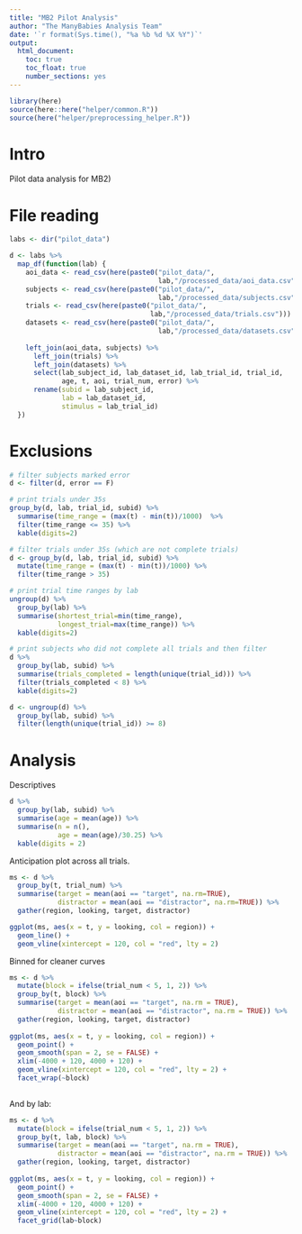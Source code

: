 ```yaml
---
title: "MB2 Pilot Analysis"
author: "The ManyBabies Analysis Team"
date: '`r format(Sys.time(), "%a %b %d %X %Y")`'
output: 
  html_document:
    toc: true
    toc_float: true
    number_sections: yes
---
```


```r
library(here)
source(here::here("helper/common.R"))
source(here("helper/preprocessing_helper.R"))
```


# Intro

Pilot data analysis for MB2)

# File reading

```r
labs <- dir("pilot_data")
```


```r
d <- labs %>%
  map_df(function(lab) {
    aoi_data <- read_csv(here(paste0("pilot_data/",
                                     lab,"/processed_data/aoi_data.csv"))) 
    subjects <- read_csv(here(paste0("pilot_data/",
                                     lab,"/processed_data/subjects.csv"))) 
    trials <- read_csv(here(paste0("pilot_data/",
                                   lab,"/processed_data/trials.csv"))) 
    datasets <- read_csv(here(paste0("pilot_data/",
                                     lab,"/processed_data/datasets.csv")))
    
    left_join(aoi_data, subjects) %>%
      left_join(trials) %>%
      left_join(datasets) %>%
      select(lab_subject_id, lab_dataset_id, lab_trial_id, trial_id, 
             age, t, aoi, trial_num, error) %>%
      rename(subid = lab_subject_id, 
             lab = lab_dataset_id, 
             stimulus = lab_trial_id)
  })
```

# Exclusions

```r
# filter subjects marked error
d <- filter(d, error == F)

# print trials under 35s
group_by(d, lab, trial_id, subid) %>%
  summarise(time_range = (max(t) - min(t))/1000)  %>%
  filter(time_range <= 35) %>%
  kable(digits=2)

# filter trials under 35s (which are not complete trials)
d <- group_by(d, lab, trial_id, subid) %>%
  mutate(time_range = (max(t) - min(t))/1000) %>%
  filter(time_range > 35)

# print trial time ranges by lab
ungroup(d) %>%
  group_by(lab) %>% 
  summarise(shortest_trial=min(time_range),
            longest_trial=max(time_range)) %>%
  kable(digits=2)

# print subjects who did not complete all trials and then filter
d %>%
  group_by(lab, subid) %>%
  summarise(trials_completed = length(unique(trial_id))) %>%
  filter(trials_completed < 8) %>%
  kable(digits=2)

d <- ungroup(d) %>%
  group_by(lab, subid) %>%
  filter(length(unique(trial_id)) >= 8)
```


# Analysis

Descriptives

```r
d %>%
  group_by(lab, subid) %>%
  summarise(age = mean(age)) %>%
  summarise(n = n(), 
            age = mean(age)/30.25) %>%
  kable(digits = 2)
```

Anticipation plot across all trials. 

```r
ms <- d %>%
  group_by(t, trial_num) %>%
  summarise(target = mean(aoi == "target", na.rm=TRUE),
            distractor = mean(aoi == "distractor", na.rm=TRUE)) %>%
  gather(region, looking, target, distractor) 

ggplot(ms, aes(x = t, y = looking, col = region)) + 
  geom_line() + 
  geom_vline(xintercept = 120, col = "red", lty = 2)

```    
   
Binned for cleaner curves

```r
ms <- d %>%
  mutate(block = ifelse(trial_num < 5, 1, 2)) %>%
  group_by(t, block) %>%
  summarise(target = mean(aoi == "target", na.rm = TRUE),
            distractor = mean(aoi == "distractor", na.rm = TRUE)) %>%
  gather(region, looking, target, distractor) 
  
ggplot(ms, aes(x = t, y = looking, col = region)) +
  geom_point() + 
  geom_smooth(span = 2, se = FALSE) + 
  xlim(-4000 + 120, 4000 + 120) + 
  geom_vline(xintercept = 120, col = "red", lty = 2) +
  facet_wrap(~block)
  
```

And by lab:

```r
ms <- d %>%
  mutate(block = ifelse(trial_num < 5, 1, 2)) %>%
  group_by(t, lab, block) %>%
  summarise(target = mean(aoi == "target", na.rm = TRUE),
            distractor = mean(aoi == "distractor", na.rm = TRUE)) %>%
  gather(region, looking, target, distractor) 
  
ggplot(ms, aes(x = t, y = looking, col = region)) +
  geom_point() + 
  geom_smooth(span = 2, se = FALSE) + 
  xlim(-4000 + 120, 4000 + 120) + 
  geom_vline(xintercept = 120, col = "red", lty = 2) +
  facet_grid(lab~block)
  
```